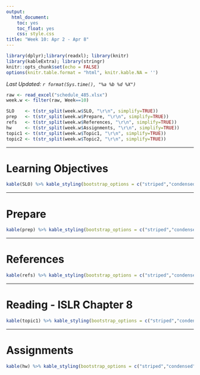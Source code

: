 ```yaml
---
output:
  html_document:
    toc: yes
    toc_float: yes
    css: style.css
title: "Week 10: Apr 2 - Apr 8"
---
```


```r
library(dplyr);library(readxl); library(knitr)
library(kableExtra); library(stringr)
knitr::opts_chunk$set(echo = FALSE)
options(knitr.table.format = "html", knitr.kable.NA = '') 
```
_Last Updated: `r format(Sys.time(), "%a %b %d %X")` _


```r
raw <- read_excel("schedule_485.xlsx")
week.w <- filter(raw, Week==10)

SLO    <- t(str_split(week.w$SLO, "\r\n", simplify=TRUE))
prep   <- t(str_split(week.w$Prepare, "\r\n", simplify=TRUE))
refs   <- t(str_split(week.w$References, "\r\n", simplify=TRUE))
hw     <- t(str_split(week.w$Assignments, "\r\n", simplify=TRUE))
topic1 <- t(str_split(week.w$Topic1, "\r\n", simplify=TRUE))
topic2 <- t(str_split(week.w$Topic2, "\r\n", simplify=TRUE))
```

----

# Learning Objectives
```r
kable(SLO) %>% kable_styling(bootstrap_options = c("striped","condensed"))
```

----

# Prepare
```r
kable(prep) %>% kable_styling(bootstrap_options = c("striped","condensed"))
```

----

# References
```r
kable(refs) %>% kable_styling(bootstrap_options = c("striped","condensed"))
```

----

# Reading - ISLR Chapter 8

```r
kable(topic1) %>% kable_styling(bootstrap_options = c("striped","condensed"))
```

----

# Assignments
```r
kable(hw) %>% kable_styling(bootstrap_options = c("striped","condensed"))
```
